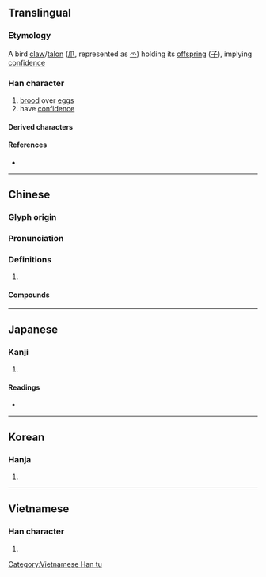 {{character info/new}}
{{also|孵}}
==Translingual==

===Etymology===
A bird [[claw]]/[[talon]] ([[爪]], represented as [[爫]]) holding its [[offspring]] ([[子]]), implying [[confidence]]

===Han character===
{{Han char|rn=39|rad=子|as=04|sn=7|four=20407|canj=BND|ids=⿱爫子}}

# [[brood]] over [[egg]]s
# have [[confidence]]

====Derived characters====
{{lang|mul|[[乳]] [[俘]] [[浮]] [[郛]] [[桴]] [[殍]] [[蜉]] [[艀]] [[孵]]}}

====References====
* {{Han ref|kx=0278.060|dkj=06948|dj=0545.130|hdz=21012.060|uh=5B5A|ud=23386|bh=A7B7|bd=42935}}

----

==Chinese==
{{zh-forms}}

===Glyph origin===
{{Han etym}}

===Pronunciation===
{{zh-pron
|m=fú
|c=fu1
|mc=y
|oc=y
|cat=
}}

===Definitions===
{{zh-hanzi}}

# {{rfdef|zh}}

====Compounds====
{{zh-der|中孚|孚乳|情孚意合|孚眾望|孚佑|美孚燈|簡孚|阮孚蠟屐|美孚油}}

----

==Japanese==

===Kanji===
{{ja-kanji|grade=|rs=子04}}

# {{defn|lang=ja|sort=子04}}

====Readings====
* {{ja-readings|on=[[ふ]] (fu)|kun=[[たまご]] (tamago), [[はぐくむ]] (hagukumu)}}

----

==Korean==

===Hanja===
{{ko-hanja|hangeul=부|rv=bu|mr=pu}}

# {{defn|lang=ko|sort=子04}}

----

==Vietnamese==

===Han character===
{{vi-readings|rs=子04|hanviet=[[phu]], [[phù]]}}

# {{defn|lang=vi|sort=子04}}

[[Category:Vietnamese Han tu]]